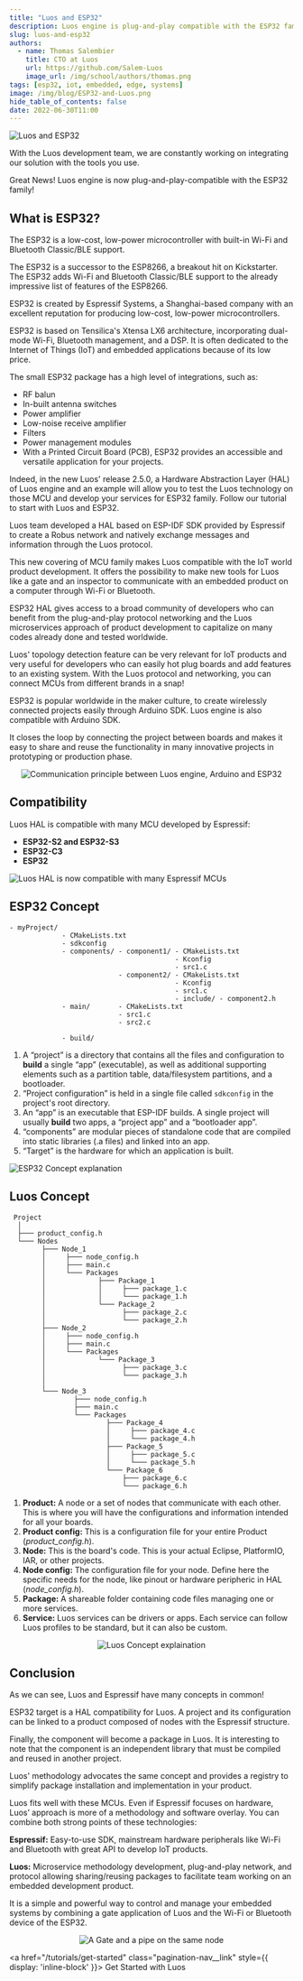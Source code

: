 ```yaml
---
title: "Luos and ESP32"
description: Luos engine is plug-and-play compatible with the ESP32 family! Luos and Espressif have many concepts in common, find out more in this article.
slug: luos-and-esp32
authors:
  - name: Thomas Salembier
    title: CTO at Luos
    url: https://github.com/Salem-Luos
    image_url: /img/school/authors/thomas.png
tags: [esp32, iot, embedded, edge, systems]
image: /img/blog/ESP32-and-Luos.png
hide_table_of_contents: false
date: 2022-06-30T11:00
---
```


![Luos and ESP32](/img/blog/ESP32-and-Luos.png)

With the Luos development team, we are constantly working on integrating our solution with the tools you use. 

Great News! Luos engine is now plug-and-play-compatible with the ESP32 family!

<!--truncate-->

<h2>What is ESP32?</h2>

The ESP32 is a low-cost, low-power microcontroller with built-in Wi-Fi and Bluetooth Classic/BLE support.

The ESP32 is a successor to the ESP8266, a breakout hit on Kickstarter. The ESP32 adds Wi-Fi and Bluetooth Classic/BLE support to the already impressive list of features of the ESP8266.

ESP32 is created by Espressif Systems, a Shanghai-based company with an excellent reputation for producing low-cost, low-power microcontrollers.

ESP32 is based on Tensilica's Xtensa LX6 architecture, incorporating dual-mode Wi-Fi, Bluetooth management, and a DSP. It is often dedicated to the Internet of Things (IoT) and embedded applications because of its low price.

The small ESP32 package has a high level of integrations, such as:

- RF balun
- In-built antenna switches
- Power amplifier
- Low-noise receive amplifier
- Filters
- Power management modules
- With a Printed Circuit Board (PCB), ESP32 provides an accessible and versatile application for your projects.

Indeed, in the new Luos' release 2.5.0, a Hardware Abstraction Layer (HAL) of Luos engine and an example will allow you to test the Luos technology on those MCU and develop your services for ESP32 family. Follow our tutorial to start with Luos and ESP32.

Luos team developed a HAL based on ESP-IDF SDK provided by Espressif to create a Robus network and natively exchange messages and information through the Luos protocol.

This new covering of MCU family makes Luos compatible with the IoT world product development. It offers the possibility to make new tools for Luos like a gate and an inspector to communicate with an embedded product on a computer through Wi-Fi or Bluetooth.

ESP32 HAL gives access to a broad community of developers who can benefit from the plug-and-play protocol networking and the Luos microservices approach of product development to capitalize on many codes already done and tested worldwide.

Luos' topology detection feature can be very relevant for IoT products and very useful for developers who can easily hot plug boards and add features to an existing system. With the Luos protocol and networking, you can connect MCUs from different brands in a snap!

ESP32 is popular worldwide in the maker culture, to create wirelessly connected projects easily through Arduino SDK. Luos engine is also compatible with Arduino SDK. 

It closes the loop by connecting the project between boards and makes it easy to share and reuse the functionality in many innovative projects in prototyping or production phase.

<div align="center">
  <Image src="/img/blog/communication_esp32_arduino_and_luos_engine_white.svg" darkSrc="/img/blog/communication_esp32_arduino_and_luos_engine_dark.svg" alt="Communication principle between Luos engine, Arduino and ESP32" />
</div>

<h2>Compatibility</h2>

Luos HAL is compatible with many MCU developed by Espressif:

- **ESP32-S2 and ESP32-S3**
- **ESP32-C3**
- **ESP32**

![Luos HAL is now compatible with many Espressif MCUs](/img/blog/ESP8266-ESP32-comparision.png)

<h2>ESP32 Concept</h2>

```AsciiDoc    
- myProject/
             - CMakeLists.txt
             - sdkconfig
             - components/ - component1/ - CMakeLists.txt
                                         - Kconfig
                                         - src1.c
                           - component2/ - CMakeLists.txt
                                         - Kconfig
                                         - src1.c
                                         - include/ - component2.h
             - main/       - CMakeLists.txt
                           - src1.c
                           - src2.c

             - build/
```

1. A “project” is a directory that contains all the files and configuration to **build** a single “app” (executable), as well as additional supporting elements such as a partition table, data/filesystem partitions, and a bootloader.
2. “Project configuration” is held in a single file called `sdkconfig` in the project's root directory.
3. An “app” is an executable that ESP-IDF builds. A single project will usually **build** two apps, a “project app” and a “bootloader app”.
4. “components” are modular pieces of standalone code that are compiled into static libraries (.a files) and linked into an app.
5. “Target” is the hardware for which an application is built.

![ESP32 Concept explanation](/img/blog/ESP32-concept.png)

<h2>Luos Concept</h2>

```AsciiDoc
 Project
  │
  ├─── product_config.h
  └─── Nodes
        ├─── Node_1
        │     ├─── node_config.h
        │     ├─── main.c
        │     └─── Packages
        │             ├─── Package_1
        │             │     ├─── package_1.c
        │             │     └─── package_1.h
        │             └─── Package_2
        │                   ├─── package_2.c
        │                   └─── package_2.h
        ├─── Node_2
        │     ├─── node_config.h
        │     ├─── main.c
        │     └─── Packages
        │             └─── Package_3
        │                   ├─── package_3.c
        │                   └─── package_3.h
        │
        └─── Node_3
                ├─── node_config.h
                ├─── main.c
                └─── Packages
                        ├─── Package_4
                        │     ├─── package_4.c
                        │     └─── package_4.h
                        ├─── Package_5
                        │     ├─── package_5.c
                        │     └─── package_5.h
                        └─── Package_6
                            ├─── package_6.c
                            └─── package_6.h

```

1. **Product:** A node or a set of nodes that communicate with each other. This is where you will have the configurations and information intended for all your boards.
2. **Product config:** This is a configuration file for your entire Product (*product_config.h*).
3. **Node:** This is the board's code. This is your actual Eclipse, PlatformIO, IAR, or other projects.
4. **Node config:** The configuration file for your node. Define here the specific needs for the node, like pinout or hardware peripheric in HAL (*node_config.h*).
5. **Package:** A shareable folder containing code files managing one or more services.
6. **Service:** Luos services can be drivers or apps. Each service can follow Luos profiles to be standard, but it can also be custom.

<div align="center">
  <Image
    src="/img/feature-service-package-node-board.png"
    darkSrc="/img/luos-layers-white.png" alt="Luos Concept explaination"
  />
</div>

<h2>Conclusion</h2>

As we can see, Luos and Espressif have many concepts in common! 

ESP32 target is a HAL compatibility for Luos. A project and its configuration can be linked to a product composed of nodes with the Espressif structure.

Finally, the component will become a package in Luos. It is interesting to note that the component is an independent library that must be compiled and reused in another project. 

Luos' methodology advocates the same concept and provides a registry to simplify package installation and implementation in your product.

Luos fits well with these MCUs. Even if Espressif focuses on hardware, Luos’ approach is more of a methodology and software overlay. You can combine both strong points of these technologies:

**Espressif:** Easy-to-use SDK, mainstream hardware peripherals like Wi-Fi and Bluetooth with great API to develop IoT products.

**Luos:** Microservice methodology development, plug-and-play network, and protocol allowing sharing/reusing packages to facilitate team working on an embedded development product.

It is a simple and powerful way to control and manage your embedded systems by combining a gate application of Luos and the Wi-Fi or Bluetooth device of the ESP32.

<div align="center">
  <Image src="/img/gate_pipe.svg" darkSrc="/img/gate_pipe_dark.svg" alt="A Gate and a pipe on the same node"/>
</div>

<a href="/tutorials/get-started" class="pagination-nav__link" style={{ display: 'inline-block' }}>
  Get Started with Luos
</a>

